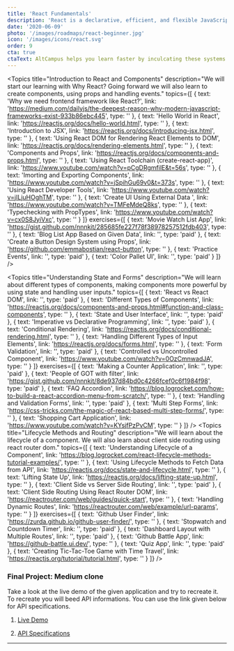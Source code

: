 ```yaml
---
title: 'React Fundamentals'
description: 'React is a declarative, efficient, and flexible JavaScript library for building user interfaces. It lets you compose complex UIs from small and isolated pieces of code called “components”.'
date: '2020-06-09'
photo: '/images/roadmaps/react-beginner.jpg'
icon: '/images/icons/react.svg'
order: 9
cta: true
ctaText: AltCampus helps you learn faster by inculcating these systems as part of the learning model.  🙌
---
```


<Topics
  title="Introduction to React and Components"
  description="We will start our learning with Why React? Going forward we will also learn to create components, using props and handling events."
  topics={[
    {
      text: 'Why we need frontend framework like React?',
      link: 'https://medium.com/dailyjs/the-deepest-reason-why-modern-javascript-frameworks-exist-933b86ebc445',
      type: ''
    },
    {
      text: 'Hello World in React',
      link: 'https://reactjs.org/docs/hello-world.html',
      type: ''
    },
    {
      text: 'Introduction to JSX',
      link: 'https://reactjs.org/docs/introducing-jsx.html',
      type: ''
    },
    {
      text: 'Using React DOM for Rendering React Elements to DOM',
      link: 'https://reactjs.org/docs/rendering-elements.html',
      type: ''
    },
    {
      text: 'Components and Props',
      link: 'https://reactjs.org/docs/components-and-props.html',
      type: ''
    },
    {
      text: 'Using React Toolchain (create-react-app)',
      link: 'https://www.youtube.com/watch?v=pCgDRgmfilE&t=56s',
      type: ''
    },
    {
      text: 'Imorting and Exporting Components',
      link: 'https://www.youtube.com/watch?v=jSpihGu69v0&t=373s',
      type: ''
    },
    {
      text: 'Using React Developer Tools',
      link: 'https://www.youtube.com/watch?v=jILjuHOghTM',
      type: ''
    },
    {
      text: 'Create UI Using External Data ',
      link: 'https://www.youtube.com/watch?v=TMFeMdeQ8ks',
      type: ''
    },
    {
      text: 'Typechecking with PropTypes',
      link: 'https://www.youtube.com/watch?v=cx0S8JyiVxc',
      type: ''
    }
  ]}
  exercises={[
    {
      text: 'Movie Watch List App',
      link: 'https://gist.github.com/nnnkit/285685fe227f78f38978257512fdb403',
      type: ''
    },
    {
      text: 'Blog List App Based on Given Data',
      link: '',
      type: 'paid'
    },
    {
      text: 'Create a Button Design System using Props',
      link: 'https://github.com/emmabostian/react-button',
      type: ''
    },
    {
      text: 'Practice Events',
      link: '',
      type: 'paid'
    },
    {
      text: 'Color Pallet UI',
      link: '',
      type: 'paid'
    }
  ]}
/>

<Topics
  title="Understanding State and Forms"
  description="We will learn about different types of components, making components more powerful by using state and handling user inputs."
  topics={[
    {
      text: 'React vs React DOM',
      link: '',
      type: 'paid'
    },
    {
      text: 'Different Types of Components',
      link: 'https://reactjs.org/docs/components-and-props.html#function-and-class-components',
      type: ''
    },
    {
      text: 'State and User Interface',
      link: '',
      type: 'paid'
    },
    {
      text: 'Imperative vs Declarative Programming',
      link: '',
      type: 'paid'
    },
    {
      text: 'Conditional Rendering',
      link: 'https://reactjs.org/docs/conditional-rendering.html',
      type: ''
    },
    {
      text: 'Handling Different Types of Input Elements',
      link: 'https://reactjs.org/docs/forms.html',
      type: ''
    },
    {
      text: 'Form Validation',
      link: '',
      type: 'paid'
    },
    {
      text: 'Controlled vs Uncontrolled Component',
      link: 'https://www.youtube.com/watch?v=0OzCmnwadJA',
      type: ''
    }
  ]}
  exercises={[
    {
      text: 'Making a Counter Application',
      link: '',
      type: 'paid'
    },
    {
      text: 'People of GOT with filter',
      link: 'https://gist.github.com/nnnkit/8de937d84bd0c4266fcef0c6f1984f98',
      type: 'paid'
    },
    {
      text: 'FAQ Accordion',
      link: 'https://blog.logrocket.com/how-to-build-a-react-accordion-menu-from-scratch/',
      type: ''
    },
    {
      text: 'Handling and Validation Forms',
      link: '',
      type: 'paid'
    },
    {
      text: 'Multi Step Forms',
      link: 'https://css-tricks.com/the-magic-of-react-based-multi-step-forms/',
      type: ''
    },
    {
      text: 'Shopping Cart Application',
      link: 'https://www.youtube.com/watch?v=KYsjfPzPvCM',
      type: ''
    }
  ]}
/>
<Topics
  title="Lifecycle Methods and Routing"
  description="We will learn about the lifecycle of a component. We will also learn about client side routing using react router dom."
  topics={[
    {
      text: 'Understanding Lifecycle of a Component',
      link: 'https://blog.logrocket.com/react-lifecycle-methods-tutorial-examples/',
      type: ''
    },
    {
      text: 'Using Lifecycle Methods to Fetch Data from API',
      link: 'https://reactjs.org/docs/state-and-lifecycle.html',
      type: ''
    },
    {
      text: 'Lifting State Up',
      link: 'https://reactjs.org/docs/lifting-state-up.html',
      type: ''
    },
    {
      text: 'Client Side vs Server Side Routing',
      link: '',
      type: 'paid'
    },
    {
      text: 'Client Side Routing Using React Router DOM',
      link: 'https://reactrouter.com/web/guides/quick-start',
      type: ''
    },
    {
      text: 'Handling Dynamic Routes',
      link: 'https://reactrouter.com/web/example/url-params',
      type: ''
    }
  ]}
  exercises={[
    {
      text: 'Github User Finder',
      link: 'https://zurda.github.io/github-user-finder/',
      type: ''
    },
    {
      text: 'Stopwatch and Countdown Timer',
      link: '',
      type: 'paid'
    },
    {
      text: 'Dashboard Layout with Multiple Routes',
      link: '',
      type: 'paid'
    },
    {
      text: 'Github Battle App',
      link: 'https://github-battle.ui.dev/',
      type: ''
    },
    {
      text: 'Quiz App',
      link: '',
      type: 'paid'
    },
    {
      text: 'Creating Tic-Tac-Toe Game with Time Travel',
      link: 'https://reactjs.org/tutorial/tutorial.html',
      type: ''
    }
  ]}
/>

### Final Project: Medium clone

Take a look at the live demo of the given application and try to recreate it. To recreate you will beed API informations. You can use the link given below for API specifications.

1. [Live Demo](https://react-redux-realworld.netlify.app/)

2. [API Specifications](https://github.com/gothinkster/realworld/tree/master/spec)

---
